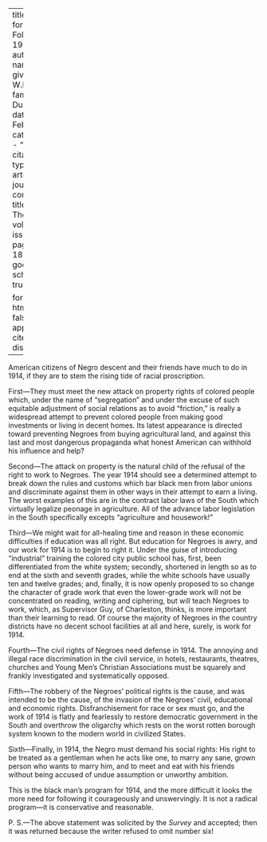
---
title: 'Work for Black Folk in 1914'
author:
  - name:
      given: W.E.B.
      family: Du Bois
date: Feb. 1914
categories: 
  - ""
citation: 
  type: article-journal
  container-title: The Crisis
  volume: 7
  issue: 4
  page: 186-187
google-scholar: true

format:
  html:
    toc: false
    appendix-cite-as: display
---


American citizens of Negro descent and their friends have much to do in 1914, if they are to stem the rising tide of racial proscription.

First---They must meet the new attack on property rights of colored people which, under the name of "segregation" and under the excuse of such equitable adjustment of social relations as to avoid "friction," is really a widespread attempt to prevent colored people from making good investments or living in decent homes. Its latest appearance is directed toward preventing Negroes from buying agricultural land, and against this last and most dangerous propaganda what honest American can withhold his influence and help?

Second---The attack on property is the natural child of the refusal of the right to work to Negroes. The year 1914 should see a determined attempt to break down the rules and customs which bar black men from labor unions and discriminate against them in other ways in their attempt to earn a living. The worst examples of this are in the contract labor laws of the South which virtually legalize peonage in agriculture. All of the advance labor legislation in the South specifically excepts "agriculture and housework!"

Third---We might wait for all-healing time and reason in these economic difficulties if education was all right. But education for Negroes is awry, and our work for 1914 is to begin to right it. Under the guise of introducing "industrial" training the colored city public school has, first, been differentiated from the white system; secondly, shortened in length so as to end at the sixth and seventh grades, while the white schools have usually ten and twelve grades; and, finally, it is now openly proposed to so change the character of grade work that even the lower-grade work will not be concentrated on reading, writing and ciphering, but will teach Negroes to work, which, as Supervisor Guy, of Charleston, thinks, is more important than their learning to read. Of course the majority of Negroes in the country districts have no decent school facilities at all and here, surely, is work for 1914.

Fourth---The civil rights of Negroes need defense in 1914. The annoying and illegal race discrimination in the civil service, in hotels, restaurants, theatres, churches and Young Men's Christian Associations must be squarely and frankly investigated and systematically opposed.

Fifth---The robbery of the Negroes' political rights is the cause, and was intended to be the cause, of the invasion of the Negroes' civil, educational and economic rights. Disfranchisement for race or sex must go, and the work of 1914 is flatly and fearlessly to restore democratic government in the South and overthrow the oligarchy which rests on the worst rotten borough system known to the modern world in civilized States.

Sixth---Finally, in 1914, the Negro must demand his social rights: His right to be treated as a gentleman when he acts like one, to marry any sane, grown person who wants to marry him, and to meet and eat with his friends without being accused of undue assumption or unworthy ambition.

This is the black man's program for 1914, and the more difficult it looks the more need for following it courageously and unswervingly. It is not a radical program---it is conservative and reasonable. 	

P. S.---The above statement was solicited by the *Survey* and accepted; then it was returned because the writer refused to omit number six!

